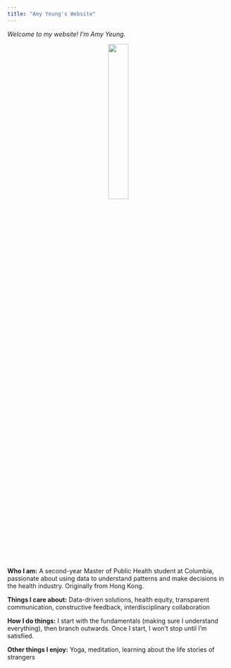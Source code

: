```yaml
---
title: "Amy Yeung's Website"
---
```


*Welcome to my website! I'm Amy Yeung.*

<p style="text-align:center;"><img src="images/headshot.jpg" style="width:30%"></p>




**Who I am:** A second-year Master of Public Health student at Columbia, passionate about using data to understand patterns and make decisions in the health industry. Originally from Hong Kong.

**Things I care about:** Data-driven solutions, health equity, transparent communication, constructive feedback, interdisciplinary collaboration

**How I do things:** I start with the fundamentals (making sure I understand everything), then branch outwards. Once I start, I won't stop until I'm satisfied.

**Other things I enjoy:** Yoga, meditation, learning about the life stories of strangers




